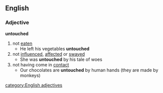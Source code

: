 ==English==
===Adjective===
'''untouched'''
#not [[eaten]]
#* He left his vegetables '''untouched'''
#not [[influenced]], [[affected]] or [[swayed]]
#* She was '''untouched''' by his tale of woes
#not having come in [[contact]]
#* Our chocolates are '''untouched''' by human hands (they are made by monkeys)
[[category:English adjectives]]